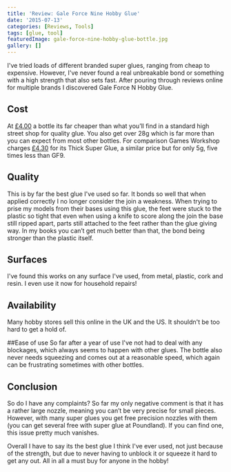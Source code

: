 ```yaml
---
title: 'Review: Gale Force Nine Hobby Glue'
date: '2015-07-13'
categories: [Reviews, Tools]
tags: [glue, tool]
featuredImage: gale-force-nine-hobby-glue-bottle.jpg
gallery: []
---
```


I've tried loads of different branded super glues, ranging from cheap to expensive. However, I've never found a real unbreakable bond or something with a high strength that also sets fast. After pouring through reviews online for multiple brands I discovered Gale Force N Hobby Glue.

## Cost

At [£4.00](https://www.goblingaming.co.uk/products/plastic-glue-62903171) a bottle its far cheaper than what you’ll find in a standard high street shop for quality glue. You also get over 28g which is far more than you can expect from most other bottles. For comparison Games Workshop charges [£4.30](http://www.games-workshop.com/en-GB/Super-Glue-Thick) for its Thick Super Glue, a similar price but for only 5g, five times less than GF9.

## Quality

This is by far the best glue I've used so far. It bonds so well that when applied correctly I no longer consider the join a weakness. When trying to prise my models from their bases using this glue, the feet were stuck to the plastic so tight that even when using a knife to score along the join the base still ripped apart, parts still attached to the feet rather than the glue giving way. In my books you can’t get much better than that, the bond being stronger than the plastic itself.

## Surfaces

I've found this works on any surface I've used, from metal, plastic, cork and resin. I even use it now for household repairs!

## Availability

Many hobby stores sell this online in the UK and the US. It shouldn't be too hard to get a hold of.

##Ease of use
So far after a year of use I've not had to deal with any blockages, which always seems to happen with other glues. The bottle also never needs squeezing and comes out at a reasonable speed, which again can be frustrating sometimes with other bottles.

## Conclusion

So do I have any complaints? So far my only negative comment is that it has a rather large nozzle, meaning you can’t be very precise for small pieces. However, with many super glues you get free precision nozzles with them (you can get several free with super glue at Poundland). If you can find one, this issue pretty much vanishes.

Overall I have to say its the best glue I think I've ever used, not just because of the strength, but due to never having to unblock it or squeeze it hard to get any out. All in all a must buy for anyone in the hobby!
